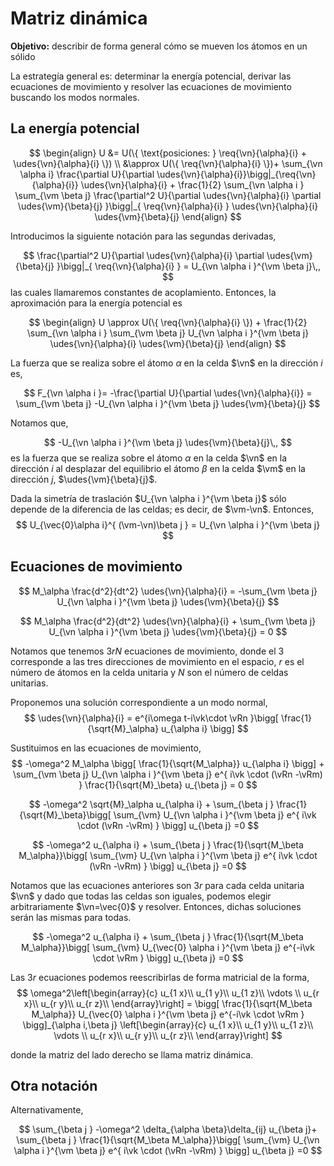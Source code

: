 # Matriz dinámica

**Objetivo:** describir de forma general cómo se mueven los átomos en un sólido

La estrategía general es: determinar la energía potencial, derivar las ecuaciones de movimiento y resolver las ecuaciones de movimiento buscando los modos normales.

## La energía potencial

$$
\newcommand{\vn}{\vec{n}}
\newcommand{\vm}{\vec{m}}
\newcommand{\vk}{\vec{k}}
\newcommand{\vRn}{\vec{R}_{\vn}}
\newcommand{\vRm}{\vec{R}_{\vm}}
\newcommand{\req}[3]{ r_{#1 #2 #3}}
\newcommand{\udes}[3]{ \delta r_{#1 #2 #3}}
$$

$$
\begin{align}
U &= U(\{ \text{posiciones: } \req{\vn}{\alpha}{i} + \udes{\vn}{\alpha}{i} \}) \\
&\approx U(\{  \req{\vn}{\alpha}{i} \})+ \sum_{\vn \alpha i} \frac{\partial U}{\partial \udes{\vn}{\alpha}{i}}\bigg|_{\req{\vn}{\alpha}{i}} \udes{\vn}{\alpha}{i} + \frac{1}{2} \sum_{\vn \alpha i } \sum_{\vm \beta j} \frac{\partial^2 U}{\partial \udes{\vn}{\alpha}{i} \partial \udes{\vm}{\beta}{j} }\bigg|_{ \req{\vn}{\alpha}{i} } \udes{\vn}{\alpha}{i} \udes{\vm}{\beta}{j}
\end{align}
$$

Introducimos la siguiente notación para las segundas derivadas,

$$
\frac{\partial^2 U}{\partial \udes{\vn}{\alpha}{i} \partial \udes{\vm}{\beta}{j} }\bigg|_{ \req{\vn}{\alpha}{i} } = U_{\vn \alpha i }^{\vm \beta j}\,,
$$
las cuales llamaremos constantes de acoplamiento. Entonces, la aproximación para la energía potencial es

$$
\begin{align}
U \approx U(\{  \req{\vn}{\alpha}{i} \}) + \frac{1}{2} \sum_{\vn \alpha i } \sum_{\vm \beta j} U_{\vn \alpha i }^{\vm \beta j} \udes{\vn}{\alpha}{i} \udes{\vm}{\beta}{j}
\end{align}
$$

La fuerza que se realiza sobre el átomo $\alpha$ en la celda $\vn$ en la dirección $i$ es,

$$
F_{\vn \alpha i }= -\frac{\partial U}{\partial  \udes{\vn}{\alpha}{i}} = \sum_{\vm \beta j} -U_{\vn \alpha i }^{\vm \beta j} \udes{\vm}{\beta}{j}
$$

Notamos que,

$$
-U_{\vn \alpha i }^{\vm \beta j} \udes{\vm}{\beta}{j}\,,
$$
es la fuerza que se realiza sobre el átomo $\alpha$ en la celda $\vn$ en la dirección $i$ al desplazar del equilibrio el átomo $\beta$ en la celda $\vm$ en la dirección $j$, $\udes{\vm}{\beta}{j}$.

Dada la simetría de traslación $U_{\vn \alpha i }^{\vm \beta j}$ sólo depende de la diferencia de las celdas; es decir, de $\vm-\vn$. Entonces,
$$
U_{\vec{0}\alpha i}^{ (\vm-\vn)\beta j } = U_{\vn \alpha i }^{\vm \beta j} 
$$

## Ecuaciones de movimiento

$$
M_\alpha \frac{d^2}{dt^2} \udes{\vn}{\alpha}{i} = -\sum_{\vm \beta j} U_{\vn \alpha i }^{\vm \beta j} \udes{\vm}{\beta}{j}
$$

$$
M_\alpha \frac{d^2}{dt^2} \udes{\vn}{\alpha}{i} + \sum_{\vm \beta j} U_{\vn \alpha i }^{\vm \beta j} \udes{\vm}{\beta}{j} = 0
$$

Notamos que tenemos $3rN$ ecuaciones de movimiento, donde el $3$ corresponde a las tres direcciones de movimiento en el espacio, $r$ es el número de átomos en la celda unitaria y $N$ son el número de celdas unitarias.

Proponemos una solución correspondiente a un modo normal,
$$
\udes{\vn}{\alpha}{i} = e^{i\omega t-i\vk\cdot \vRn }\bigg[  \frac{1}{\sqrt{M}_\alpha} u_{\alpha i} \bigg]
$$

Sustituimos en las ecuaciones de movimiento,
$$
-\omega^2 M_\alpha \bigg[  \frac{1}{\sqrt{M_\alpha}} u_{\alpha i} \bigg] + \sum_{\vm \beta j} U_{\vn \alpha i }^{\vm \beta j} e^{ i\vk \cdot (\vRn -\vRm) } \frac{1}{\sqrt{M}_\beta} u_{\beta j} = 0
$$

$$
-\omega^2 \sqrt{M}_\alpha u_{\alpha i} + \sum_{\beta j } \frac{1}{\sqrt{M}_\beta}\bigg[ \sum_{\vm} U_{\vn \alpha i }^{\vm \beta j} e^{ i\vk \cdot (\vRn -\vRm) }  \bigg] u_{\beta j} =0
$$

$$
-\omega^2  u_{\alpha i} + \sum_{\beta j } \frac{1}{\sqrt{M_\beta M_\alpha}}\bigg[ \sum_{\vm} U_{\vn \alpha i }^{\vm \beta j} e^{ i\vk \cdot (\vRn -\vRm) }  \bigg] u_{\beta j} =0
$$

Notamos que las ecuaciones anteriores son $3r$ para cada celda unitaria $\vn$ y dado que todas las celdas son iguales, podemos elegir arbitrariamente $\vn=\vec{0}$ y resolver. Entonces, dichas soluciones serán las mismas para todas. 

$$
-\omega^2  u_{\alpha i} + \sum_{\beta j } \frac{1}{\sqrt{M_\beta M_\alpha}}\bigg[ \sum_{\vm} U_{\vec{0} \alpha i }^{\vm \beta j} e^{-i\vk \cdot  \vRm }  \bigg] u_{\beta j} =0
$$

Las $3r$ ecuaciones podemos reescribirlas de forma matricial de la forma,
$$
\omega^2\left[\begin{array}{c}
u_{1 x}\\
u_{1 y}\\
u_{1 z}\\
\vdots \\
u_{r x}\\
u_{r y}\\
u_{r z}\\
\end{array}\right] = 
\bigg[ \frac{1}{\sqrt{M_\beta M_\alpha}} U_{\vec{0} \alpha i }^{\vm \beta j} e^{-i\vk \cdot  \vRm } \bigg]_{\alpha i,\beta j} \left[\begin{array}{c}
u_{1 x}\\
u_{1 y}\\
u_{1 z}\\
\vdots \\
u_{r x}\\
u_{r y}\\
u_{r z}\\
\end{array}\right]
$$

donde la matriz del lado derecho se llama matriz dinámica.


## Otra notación


Alternativamente,

$$
\sum_{\beta j } -\omega^2 \delta_{\alpha \beta}\delta_{ij} u_{\beta j}+ \sum_{\beta j } \frac{1}{\sqrt{M_\beta M_\alpha}}\bigg[ \sum_{\vm} U_{\vn \alpha i }^{\vm \beta j} e^{ i\vk \cdot (\vRn -\vRm) }  \bigg] u_{\beta j} =0
$$

